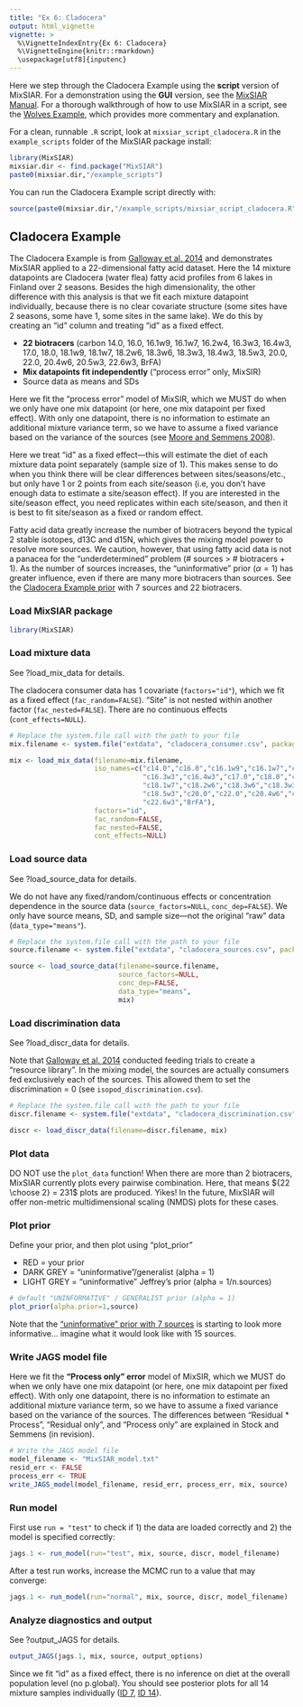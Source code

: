 ```yaml
---
title: "Ex 6: Cladocera"
output: html_vignette
vignette: >
  %\VignetteIndexEntry{Ex 6: Cladocera}
  %\VignetteEngine{knitr::rmarkdown}
  \usepackage[utf8]{inputenc} 
---
```


Here we step through the Cladocera Example using the **script** version of MixSIAR. For a demonstration using the **GUI** version, see the [MixSIAR Manual](https://github.com/brianstock/MixSIAR/blob/master/inst/mixsiar_manual_small.pdf). For a thorough walkthrough of how to use MixSIAR in a script, see the [Wolves Example](http://htmlpreview.github.com/?https://github.com/brianstock/MixSIAR/blob/master/inst/doc/wolves_ex.html), which provides more commentary and explanation.

For a clean, runnable `.R` script, look at `mixsiar_script_cladocera.R` in the `example_scripts` folder of the MixSIAR package install:
```r
library(MixSIAR)
mixsiar.dir <- find.package("MixSIAR")
paste0(mixsiar.dir,"/example_scripts")
```

You can run the Cladocera Example script directly with:
```r
source(paste0(mixsiar.dir,"/example_scripts/mixsiar_script_cladocera.R"))
```

## Cladocera Example

The Cladocera Example is from [Galloway et al. 2014](http://onlinelibrary.wiley.com/doi/10.1111/fwb.12394/full) and demonstrates MixSIAR applied to a 22-dimensional fatty acid dataset. Here the 14 mixture datapoints are Cladocera (water flea) fatty acid profiles from 6 lakes in Finland over 2 seasons. Besides the high dimensionality, the other difference with this analysis is that we fit each mixture datapoint individually, because there is no clear covariate structure (some sites have 2 seasons, some have 1, some sites in the same lake). We do this by creating an "id" column and treating "id" as a fixed effect.

+ **22 biotracers** (carbon 14.0, 16.0, 16.1w9, 16.1w7, 16.2w4, 16.3w3, 16.4w3, 17.0, 18.0, 18.1w9, 18.1w7, 18.2w6, 18.3w6, 18.3w3, 18.4w3, 18.5w3, 20.0, 22.0, 20.4w6, 20.5w3, 22.6w3, BrFA)
+ **Mix datapoints fit independently** ("process error" only, MixSIR)
+ Source data as means and SDs

Here we fit the "process error" model of MixSIR, which we MUST do when we only have one mix datapoint (or here, one mix datapoint per fixed effect). With only one datapoint, there is no information to estimate an additional mixture variance term, so we have to assume a fixed variance based on the variance of the sources (see [Moore and Semmens 2008](http://onlinelibrary.wiley.com/doi/10.1111/j.1461-0248.2008.01163.x/full)).

Here we treat "id" as a fixed effect---this will estimate the diet of each mixture data point separately (sample size of 1). This makes sense to do when you think there will be clear differences between sites/seasons/etc., but only have 1 or 2 points from each site/season (i.e, you don’t have enough data to estimate a site/season effect). If you are interested in the site/season effect, you need replicates within each site/season, and then it is best to fit site/season as a fixed or random effect.

Fatty acid data greatly increase the number of biotracers beyond the typical 2 stable isotopes, d13C and d15N, which gives the mixing model power to resolve more sources. We caution, however, that using fatty acid data is not a panacea for the "underdetermined" problem (# sources > # biotracers + 1). As the number of sources increases, the "uninformative" prior $(\alpha=1)$ has greater influence, even if there are many more biotracers than sources. See the [Cladocera Example prior](https://github.com/brianstock/MixSIAR/blob/master/Manual/cladocera_prior_plot.pdf) with 7 sources and 22 biotracers.

### Load MixSIAR package

```r
library(MixSIAR)
```

### Load mixture data

See ?load_mix_data for details.

The cladocera consumer data has 1 covariate (`factors="id"`), which we fit as a fixed effect (`fac_random=FALSE`). "Site" is not nested within another factor (`fac_nested=FALSE`). There are no continuous effects (`cont_effects=NULL`).

```r
# Replace the system.file call with the path to your file
mix.filename <- system.file("extdata", "cladocera_consumer.csv", package = "MixSIAR")

mix <- load_mix_data(filename=mix.filename,
					 iso_names=c("c14.0","c16.0","c16.1w9","c16.1w7","c16.2w4",
					 	         "c16.3w3","c16.4w3","c17.0","c18.0","c18.1w9",
					 	         "c18.1w7","c18.2w6","c18.3w6","c18.3w3","c18.4w3",
					 	         "c18.5w3","c20.0","c22.0","c20.4w6","c20.5w3",
					 	         "c22.6w3","BrFA"),
					 factors="id",
					 fac_random=FALSE,
					 fac_nested=FALSE,
					 cont_effects=NULL)
```

### Load source data

See ?load_source_data for details.

We do not have any fixed/random/continuous effects or concentration dependence in the source data (`source_factors=NULL`, `conc_dep=FALSE`). We only have source means, SD, and sample size---not the original "raw" data (`data_type="means"`).

```r
# Replace the system.file call with the path to your file
source.filename <- system.file("extdata", "cladocera_sources.csv", package = "MixSIAR")

source <- load_source_data(filename=source.filename,
						   source_factors=NULL,
						   conc_dep=FALSE,
						   data_type="means",
						   mix)
```

### Load discrimination data

See ?load_discr_data for details.

Note that [Galloway et al. 2014](http://onlinelibrary.wiley.com/doi/10.1111/fwb.12394/full) conducted feeding trials to create a "resource library". In the mixing model, the sources are actually consumers fed exclusively each of the sources. This allowed them to set the discrimination = 0 (see `isopod_discrimination.csv`).

```r
# Replace the system.file call with the path to your file
discr.filename <- system.file("extdata", "cladocera_discrimination.csv", package = "MixSIAR")

discr <- load_discr_data(filename=discr.filename, mix)
```

### Plot data

DO NOT use the `plot_data` function! When there are more than 2 biotracers, MixSIAR currently plots every pairwise combination. Here, that means ${22 \choose 2} = 231$ plots are produced. Yikes! In the future, MixSIAR will offer non-metric multidimensional scaling (NMDS) plots for these cases.

### Plot prior

Define your prior, and then plot using "plot_prior"

+ RED = your prior
+ DARK GREY = "uninformative"/generalist (alpha = 1)
+ LIGHT GREY = "uninformative" Jeffrey's prior (alpha = 1/n.sources)

```r
# default "UNINFORMATIVE" / GENERALIST prior (alpha = 1)
plot_prior(alpha.prior=1,source)
```

Note that the ["uninformative" prior with 7 sources](https://github.com/brianstock/MixSIAR/blob/master/Manual/cladocera_prior_plot.pdf) is starting to look more informative... imagine what it would look like with 15 sources.

### Write JAGS model file
    
Here we fit the **"Process only" error** model of MixSIR, which we MUST do when we only have one mix datapoint (or here, one mix datapoint per fixed effect). With only one datapoint, there is no information to estimate an additional mixture variance term, so we have to assume a fixed variance based on the variance of the sources. The differences between "Residual * Process", "Residual only", and "Process only" are explained in Stock and Semmens (in revision).

```r
# Write the JAGS model file
model_filename <- "MixSIAR_model.txt"
resid_err <- FALSE
process_err <- TRUE
write_JAGS_model(model_filename, resid_err, process_err, mix, source)
```

### Run model

First use `run = "test"` to check if 1) the data are loaded correctly and 2) the model is specified correctly:
```r
jags.1 <- run_model(run="test", mix, source, discr, model_filename)
```

After a test run works, increase the MCMC run to a value that may converge:
```r
jags.1 <- run_model(run="normal", mix, source, discr, model_filename)
```

### Analyze diagnostics and output

See ?output_JAGS for details.

```r
output_JAGS(jags.1, mix, source, output_options)
```

Since we fit "id" as a fixed effect, there is no inference on diet at the overall population level (no p.global). You should see posterior plots for all 14 mixture samples individually ([ID 7](https://github.com/brianstock/MixSIAR/blob/master/Manual/cladocera_posterior_density_diet_p_id%207.pdf), [ID 14](https://github.com/brianstock/MixSIAR/blob/master/Manual/cladocera_posterior_density_diet_p_id%2014.pdf)).
